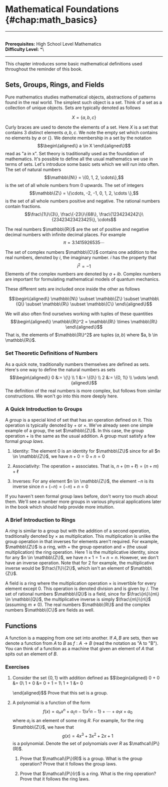 # Mathematical Foundations \{#chap:math_basics\}

------------------------------------------------------------------------

\
**Prerequisites:** High School Level Mathematics\
**Difficulty Level:** \*\

------------------------------------------------------------------------

This chapter introduces some basic mathematical definitions used
throughout the reminder of this book.

## Sets, Groups, Rings, and Fields

Pure mathematics studies mathematical objects, abstractions of patterns
found in the real world. The simplest such object is a set. Think of a
set as a collection of unique objects. Sets are typically denoted as
follows

$$X = \{a, b, c\}$$

Curly braces are used to denote the elements of a set. Here $X$ is a set
that contains 3 distinct elements $a, b, c$. We note the empty set which
contains no elements by $\emptyset$ or $\{\}$. We denote membership in a
set by the notation $$\begin\{aligned\}
    a \in X
\end\{aligned\}$$ read as \"a in x\". Set theory is traditionally used as
the foundation of mathematics. It's possible to define all the usual
mathematics we use in terms of sets. Let's introduce some basic sets
which we will run into often. The set of natural numbers
$$\mathbb\{N\} = \{0, 1, 2, \cdots\},$$ is the set of all whole numbers
from $0$ upwards. The set of integers
$$\mathbb\{Z\} = \{\cdots, -2, -1, 0, 1, 2, \cdots \},$$ is the set of all
whole numbers positive and negative. The rational numbers contain
fractions.
$$\frac\{1\}\{3\}, \frac\{-23\}\{68\}, \frac\{1234234242\}\{23423423423425\}, \cdots$$

The real numbers $\mathbb\{R\}$ are the set of positive and negative
decimal numbers with infinite decimal places. For example
$$\pi = 3.1415926535\cdots$$

The set of complex numbers $\mathbb\{C\}$ contains one addition to the
real numbers, denoted by $i$, the imaginary number. $i$ has the property
that $$i^2 = -1$$ Elements of the complex numbers are denoted by
$a + ib$. Complex numbers are important for formulating mathematical
models of quantum mechanics.

These different sets are included once inside the other as follows

$$\begin\{aligned\}
    \mathbb\{N\} \subset \mathbb\{Z\} \subset \mathbb\{Q\} \subset \mathbb\{R\} \subset \mathbb\{C\}
\end\{aligned\}$$

We will also often find ourselves working with tuples of these
quantities $$\begin\{aligned\}
    \mathbb\{R\}^2 = \mathbb\{R\} \times \mathbb\{R\}
\end\{aligned\}$$ That is, the elements of $\mathbb\{R\}^2$ are tuples
$(a,b)$ where $a, b \in \mathbb\{R\}$.

### Set Theoretic Definitions of Numbers

As a quick note, traditionally numbers themselves are defined as sets.
Here's one way to define the natural numbers as sets $$\begin\{aligned\}
0 &:= \{\} \\
1 &:= \{0\} \\
2 &:= \{0, 1\} \\
\vdots
\end\{aligned\}$$ The definition of the real numbers is more complex, but
follows from similar constructions. We won't go into this more deeply
here.

### A Quick Introduction to Groups

A *group* is a special kind of set that has an operation defined on it.
This operation is typically denoted by $+$ or $\times$. We've already
seen one simple example of a group, the set $\mathbb\{Z\}$. In this case,
the group operation $+$ is the same as the usual addition. A group must
satisfy a few formal *group laws*.

1.  Identity: The element $0$ is an identity for $\mathbb\{Z\}$ since for
    all $n \in \mathbb\{Z\}$, we have $n + 0 = 0 + n = 0$

2.  Associativity: The operation $+$ associates. That is,
    $n + (m + \ell) = (n + m) + \ell$

3.  Inverses: For any element $n \in \mathbb\{Z\}$, the element $-n$ is
    its inverse since $n + (-n) = (-n) + n = 0$

If you haven't seen formal group laws before, don't worry too much about
them. We'll see a number more groups in various physical applications
later in the book which should help provide more intuition.

### A Brief Introduction to Rings

A *ring* is similar to a group but with the addition of a second
operation, traditionally denoted by $\times$ as multiplication. This
multiplication is unlike the group operation in that inverses for
elements aren't required. For example, $\mathbb\{Z\}$ is a ring, with $+$
the group operation and $\times$ (the usual multiplication) the ring
operation. Here $1$ is the multiplicative identity, since for any
$n \in \mathbb\{Z\}$, we have $n \times 1 = 1 \times n = n$. However, we
don't have an inverse operation. Note that for $2$ for example, the
multiplicative inverse would be $\frac\{1\}\{2\}$, which isn't an element of
$\mathbb\{Z\}$.

A field is a ring where the multiplication operation $\times$ is
invertible for every element except $0$. This operation is denoted
division and is given by $/$. The set of rational numbers $\mathbb\{Q\}$
is a field, since for $\frac\{n\}\{m\} \in \mathbb\{Q\}$, the multiplicative
inverse is simply $\frac\{m\}\{n\}$ (assuming $m \neq 0$). The real numbers
$\mathbb\{R\}$ and the complex numbers $\mathbb\{C\}$ are fields as well.

## Functions

A function is a mapping from one set into another. If $A, B$ are sets,
then we denote a function from $A$ to $B$ as $f: A \to B$ (read the
notation as \"A to \"B\"). You can think of a function as a machine that
given an element of $A$ that spits out an element of $B$.

### Exercises

1.  Consider the set $\{0, 1\}$ with addition defined as
    $$\begin\{aligned\}
            0 + 0 &= 0\\
            1 + 0 &= 0 + 1 = 1\\
            1 + 1 &= 0
        
    \end\{aligned\}$$ Prove that this set is a group.

2.  A polynomial is a function of the form
    $$f(x) = a_n x^n + a_\{n-1\}x^\{n-1\} + \cdots + a_1 x + a_0$$ where
    $a_i$ is an element of some ring $R$. For example, for the ring
    $\mathbb\{Z\}$, we have that $$g(x) = 4x^3 + 3 x^2 + 2 x + 1$$ is a
    polynomial. Denote the set of polynomials over $R$ as
    $\mathcal\{P\}(R)$.

    1.  Prove that $\mathcal\{P\}(R)$ is a group. What is the group
        operation? Prove that it follows the group laws.

    2.  Prove that $\mathcal\{P\}(r)$ is a ring. What is the ring
        operation? Prove that it follows the ring laws.

